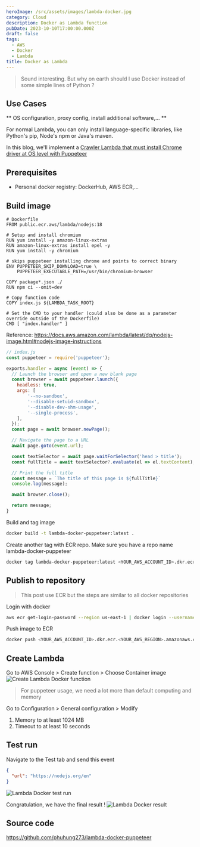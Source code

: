 ```yaml
---
heroImage: /src/assets/images/lambda-docker.jpg
category: Cloud
description: Docker as Lambda function
pubDate: 2023-10-10T17:00:00.000Z
draft: false
tags:
  - AWS
  - Docker
  - Lambda
title: Docker as Lambda
---
```


> Sound interesting. But why on earth should I use Docker instead of some simple lines of Python ?

## Use Cases
** OS configuration, proxy config, install additional software,... **

For normal Lambda, you can only install language-specific libraries, like Python's pip, Node's npm or Java's maven.

In this blog, we'll implement a [Crawler Lambda that must install Chrome driver at OS level with Puppeteer](https://pptr.dev/)

## Prerequisites
- Personal docker registry: DockerHub, AWS ECR,...

## Build image
```docker
# Dockerfile
FROM public.ecr.aws/lambda/nodejs:18

# Setup and install chromium
RUN yum install -y amazon-linux-extras
RUN amazon-linux-extras install epel -y
RUN yum install -y chromium

# skips puppeteer installing chrome and points to correct binary
ENV PUPPETEER_SKIP_DOWNLOAD=true \
    PUPPETEER_EXECUTABLE_PATH=/usr/bin/chromium-browser

COPY package*.json ./
RUN npm ci --omit=dev

# Copy function code
COPY index.js ${LAMBDA_TASK_ROOT}

# Set the CMD to your handler (could also be done as a parameter override outside of the Dockerfile)
CMD [ "index.handler" ]
```
Reference: https://docs.aws.amazon.com/lambda/latest/dg/nodejs-image.html#nodejs-image-instructions

```javascript
// index.js
const puppeteer = require('puppeteer');

exports.handler = async (event) => {
  // Launch the browser and open a new blank page
  const browser = await puppeteer.launch({
    headless: true,
    args: [
        '--no-sandbox',
        '--disable-setuid-sandbox',
        '--disable-dev-shm-usage',
        '--single-process',
    ],
  });
  const page = await browser.newPage();

  // Navigate the page to a URL
  await page.goto(event.url);

  const textSelector = await page.waitForSelector('head > title');
  const fullTitle = await textSelector?.evaluate(el => el.textContent);

  // Print the full title
  const message = `The title of this page is ${fullTitle}`
  console.log(message);

  await browser.close();

  return message;
}
```

Build and tag image
```bash
docker build -t lambda-docker-puppeteer:latest .
```

Create another tag with ECR repo. Make sure you have a repo name lambda-docker-puppeteer
```bash
docker tag lambda-docker-puppeteer:latest <YOUR_AWS_ACCOUNT_ID>.dkr.ecr.<YOUR_AWS_REGION>.amazonaws.com/lambda-docker-puppeteer:latest
```

## Publish to repository
> This post use ECR but the steps are similar to all docker repositories

Login with docker
```bash
aws ecr get-login-password --region us-east-1 | docker login --username AWS --password-stdin <YOUR_AWS_ACCOUNT_ID>.dkr.ecr.<YOUR_AWS_REGION>.amazonaws.com
```

Push image to ECR
```bash
docker push <YOUR_AWS_ACCOUNT_ID>.dkr.ecr.<YOUR_AWS_REGION>.amazonaws.com/lambda-docker-puppeteer:latest
```

## Create Lambda
Go to AWS Console > Create function > Choose Container image
![Create Lambda Docker function](../../assets/images/lambda-docker-create-lambda.png "Create Lambda Docker function")

> For puppeteer usage, we need a lot more than default computing and memory

Go to Configuration > General configuration > Modify 
1. Memory to at least 1024 MB
2. Timeout to at least 10 seconds

## Test run
Navigate to the Test tab and send this event
```json
{
  "url": "https://nodejs.org/en"
}
```
![Lambda Docker test run](../../assets/images/lambda-docker-test-run.png "Lambda Docker test run")

Congratulation, we have the final result !
![Lambda Docker result](../../assets/images/lambda-docker-result.png "Lambda Docker result")

## Source code
https://github.com/phuhung273/lambda-docker-puppeteer